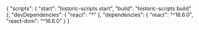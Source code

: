 {
  "scripts": {
    "start": "historic-scripts start",
    "build": "historic-scripts build"
  },
  "devDependencies": {
    "react": "*"
  },
  "dependencies": {
    "react": "^16.6.0",
    "react-dom": "^16.6.0"
  }
}
